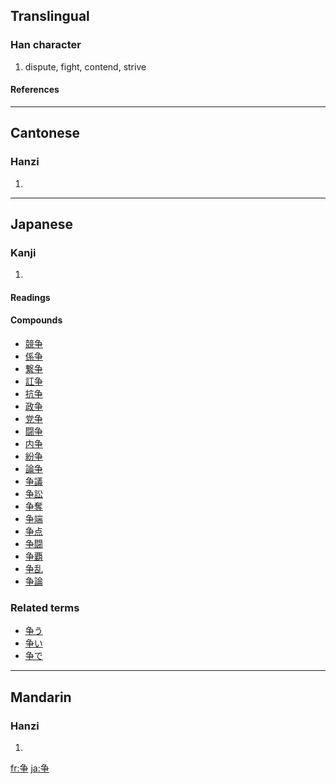{{see|爭}}<!-- may be replaced by zh-forms -->

==Translingual==
===Han character===
{{Han char|rn=6|rad=亅|as=05|sn=6|four=|canj=弓尸木 (NSD)}}
# dispute, fight, contend, strive
====References====
{{Han ref|kx=0137.301|dkj=00236|hdz=10324.120|uh=4E89|ud=20105}}
----
==Cantonese==
===Hanzi===
{{yue-hanzi|jyut=|y=jaang1, jang1}}
# {{defn|Cantonese}}
----
==Japanese==
===Kanji===
{{ja-kanji|grade=4|rs=亅05}}
# {{defn|Japanese}}
====Readings====
{{ja-readings|on=[[そう]] ([[sō]])|kun=[[あらそう]] ([[争う]], [[arasou]]), [[あらそい]] ([[争い]], [[arasoi]]), [[いかでか]] ([[ikadeka]])}}
====Compounds====
*[[競争]]
*[[係争]]
*[[繋争]]
*[[訌争]]
*[[抗争]]
*[[政争]]
*[[党争]]
*[[闘争]]
*[[内争]]
*[[紛争]]
*[[論争]]
*[[争議]]
*[[争訟]]
*[[争奪]]
*[[争端]]
*[[争点]]
*[[争闘]]
*[[争覇]]
*[[争乱]]
*[[争論]]


===Related terms===
*[[争う]]
*[[争い]]
*[[争で]]
----
==Mandarin==
===Hanzi===
{{cmn-hanzi|tra=爭|pin=[[zhēng]] ([[zheng1]]), [[zhèng]] ([[zheng4]])|wg=cheng<sup>1</sup>, cheng<sup>4</sup>}}
# {{defn|Mandarin}}

[[fr:争]]
[[ja:争]]